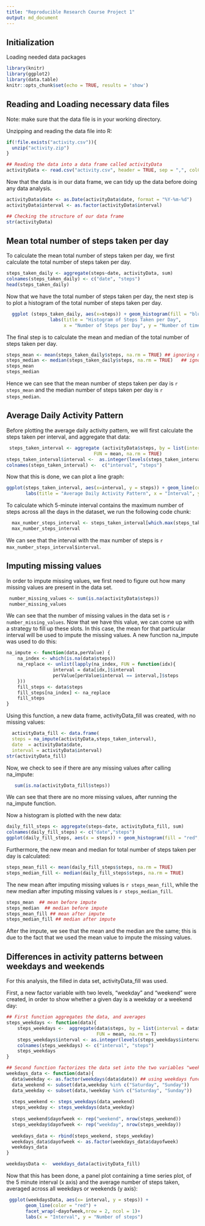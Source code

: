 ```yaml
---
title: "Reproducible Research Course Project 1"
output: md_document
---
```


## Initialization  
Loading needed data packages 
```r
library(knitr)
library(ggplot2)
library(data.table)
knitr::opts_chunk$set(echo = TRUE, results = 'show')
```


## Reading and Loading necessary data files  
Note: make sure that the data file is in your working directory.   
  
Unzipping and reading the data file into R:
```r
if(!file.exists("activity.csv")){
  unzip("activity.zip")
}

## Reading the data into a data frame called activityData
activityData <- read.csv("activity.csv", header = TRUE, sep = ",", colClasses = c("numeric", "character","numeric"))
```
  
Now that the data is in our data frame, we can tidy up the data before doing any data analysis.  

```r
activityData$date <- as.Date(activityData$date, format = "%Y-%m-%d")
activityData$interval <- as.factor(activityData$interval)

## Checking the structure of our data frame
str(activityData)
```

## Mean total number of steps taken per day  
To calculate the mean total number of steps taken per day, we first calculate the total number of steps taken per day.

```r
steps_taken_daily <- aggregate(steps~date, activityData, sum)
colnames(steps_taken_daily) <- c("date", "steps")
head(steps_taken_daily)
```
  
Now that we have the total number of steps taken per day, the next step is to plot a histogram of the total number of steps taken per day.  

```r
  ggplot (steps_taken_daily, aes(x=steps)) + geom_histogram(fill = "blue", binwidth = 1000) +
                labs(title = "Histogram of Steps Taken per Day", 
                     x = "Number of Steps per Day", y = "Number of times in a day (Count) ")
```

The final step is to calculate the mean and median of the total number of steps taken per day.  

```r
steps_mean <- mean(steps_taken_daily$steps, na.rm = TRUE) ## ignoring missing values
steps_median <- median(steps_taken_daily$steps, na.rm = TRUE)   ## ignoring missing values  
steps_mean  
steps_median  
```

Hence we can see that the mean number of steps taken per day is `r steps_mean` and the median number of steps taken per day is `r steps_median`.  

## Average Daily Activity Pattern  
  
Before plotting the average daily activity pattern, we will first calculate the steps taken per interval, and aggregate that data:  

```r
 steps_taken_interval <- aggregate (activityData$steps, by = list(interval = activityData$interval),
                                FUN = mean, na.rm = TRUE)
steps_taken_interval$interval <-  as.integer(levels(steps_taken_interval$interval)[steps_taken_interval$interval])
colnames(steps_taken_interval) <-  c("interval", "steps")
```
  
Now that this is done, we can plot a line graph:  
```r
ggplot(steps_taken_interval, aes(x=interval, y = steps)) + geom_line(color ="blue", size = 1) +
       labs(title = "Average Daily Activity Pattern", x = "Interval", y = "Number of steps")
```
  
To calculate which 5-minute interval contains the maximum number of steps across all the days in the dataset, we run the following code chunk:  
```r
  max_number_steps_interval <- steps_taken_interval[which.max(steps_taken_interval$steps),]
  max_number_steps_interval
```
  
We can see that the interval with the max number of steps is `r max_number_steps_interval$interval`.  

## Imputing missing values  

In order to impute missing values, we first need to figure out how many missing values are present in the data set.

```r
 number_missing_values <- sum(is.na(activityData$steps))
 number_missing_values
```
  
We can see that the number of missing values in the data set is `r number_missing_values`. Now that we have this value, we can come up with a strategy to fill up these slots. In this case, the mean for that particular interval will be used to impute the missing values. A new function na_impute was used to do this:  

```r
na_impute <- function(data,perValue) {
    na_index <- which(is.na(data$steps))
    na_replace <- unlist(lapply(na_index, FUN = function(idx){
                 interval = data[idx,]$interval
                 perValue[perValue$interval == interval,]$steps
    }))
    fill_steps <- data$steps
    fill_steps[na_index] <- na_replace
    fill_steps
}
```  

Using this function, a new data frame, activityData_fill was created, with no missing values:  
```r
  activityData_fill <- data.frame(
  steps = na_impute(activityData,steps_taken_interval),
  date  = activityData$date,
  interval = activityData$interval)
str(activityData_fill)
```  

Now, we check to see if there are any missing values after calling na_impute:  
```r
   sum(is.na(activityData_fill$steps))
```    
We can see that there are no more missing values, after running the na_impute function.  

Now a histogram is plotted with the new data:  
```r
daily_fill_steps <- aggregate(steps~date, activityData_fill, sum)
colnames(daily_fill_steps) <- c("date","steps")
ggplot(daily_fill_steps, aes(x = steps)) + geom_histogram(fill = "red", binwidth = 1000)+ labs(title = "Steps Taken Daily Histogram", x = "Number of steps taken per day", y = "Number of times in a day (Count)")
```  

Furthermore, the new mean and median for total number of steps taken per day is calculated:  
```r
steps_mean_fill <- mean(daily_fill_steps$steps, na.rm = TRUE)
steps_median_fill <- median(daily_fill_steps$steps, na.rm = TRUE)
```  

The new mean after imputing missing values is `r steps_mean_fill`, while the new median after imputing missing values is `r steps_median_fill`.  

```r
steps_mean  ## mean before impute
steps_median  ## median before impute
steps_mean_fill ## mean after impute
steps_median_fill ## median after impute
```  

After the impute, we see that the mean and the median are the same; this is due to the fact that we used the mean value to impute the missing values.  

## Differences in activity patterns between weekdays and weekends  

For this analysis, the filled in data set, activityData_fill was used.  

First, a new factor variable with two levels, "weekday" and "weekend" were created, in order to show whether a given day is a weekday or a weekend day:  
```r
## First function aggregates the data, and averages 
steps_weekdays <- function(data){
    steps_weekdays <-  aggregate(data$steps, by = list(interval = data$interval), 
                                 FUN = mean, na.rm = T)
    steps_weekdays$interval <- as.integer(levels(steps_weekdays$interval)[steps_weekdays$interval])
    colnames(steps_weekdays) <- c("interval", "steps")
    steps_weekdays
}
```  

```r
## Second function factorizes the data set into the two variables "weekend" and "weekday"
weekdays_data <- function(data){
  data$weekday <- as.factor(weekdays(data$date)) ## using weekdays function 
  data_weekend <- subset(data,weekday %in% c("Saturday", "Sunday"))
  data_weekday <- subset(data,!weekday %in% c("Saturday", "Sunday"))
  
  steps_weekend <- steps_weekdays(data_weekend)
  steps_weekday <- steps_weekdays(data_weekday)
  
  steps_weekend$dayofweek <- rep("weekend", nrow(steps_weekend))
  steps_weekday$dayofweek <- rep("weekday", nrow(steps_weekday))
  
  weekdays_data <- rbind(steps_weekend, steps_weekday)
  weekdays_data$dayofweek <- as.factor(weekdays_data$dayofweek)
  weekdays_data
}

weekdaysData <-  weekdays_data(activityData_fill)
```  

Now that this has been done, a panel plot containing a time series plot, of the 5 minute interval (x axis) and the average number of steps taken, averaged across all weekdays or weekends (y axis):  

```r
 ggplot(weekdaysData, aes(x= interval, y = steps)) +
       geom_line(color = "red") +
       facet_wrap(~dayofweek,nrow = 2, ncol = 1)+
       labs(x = "Interval", y = "Number of steps")
```